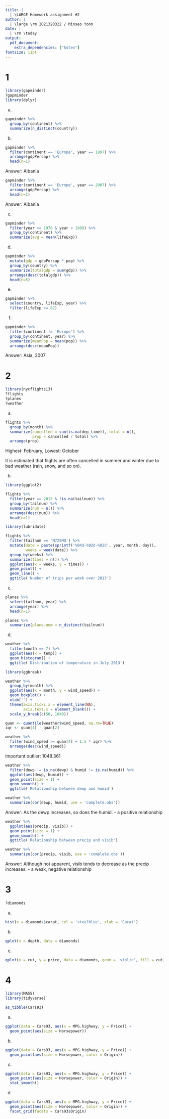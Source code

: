 ---
title: |
  | \LARGE Homework assignment #2
author: |
  | \large \rm 2021320322 / Minseo Yoon
date: |
  | \rm \today
output:
  pdf_document:
    extra_dependencies: ["kotex"]
fontsize: 11pt
---


# 1

```{r echo=TRUE, warning=FALSE, message=FALSE}
library(gapminder)
?gapminder
library(dplyr)
```

(a)
```{r echo=TRUE}
gapminder %>%
  group_by(continent) %>%
  summarize(n_distinct(country))
```
(b)
```{r echo=TRUE}
gapminder %>%
  filter(continent == 'Europe', year == 1997) %>%
  arrange(gdpPercap) %>%
  head(n=1)
```
Answer: Albania
```{r echo=TRUE}
gapminder %>%
  filter(continent == 'Europe', year == 2007) %>%
  arrange(gdpPercap) %>%
  head(n=1)
```
Answer: Albania

(c)
```{r echo=TRUE}
gapminder %>%
  filter(year >= 1970 & year < 1980) %>%
  group_by(continent) %>%
  summarize(avg = mean(lifeExp))
```
(d)
```{r echo=TRUE}
gapminder %>%
  mutate(gdp = gdpPercap * pop) %>%
  group_by(country) %>%
  summarize(totalgdp = sum(gdp)) %>%
  arrange(desc(totalgdp)) %>%
  head(n=5)
```
(e)
```{r echo=TRUE}
gapminder %>%
  select(country, lifeExp, year) %>%
  filter(lifeExp >= 82)
```
(f)
```{r echo=TRUE}
gapminder %>%
  filter(continent != 'Europe') %>%
  group_by(continent, year) %>%
  summarize(meanPop = mean(pop)) %>%
  arrange(desc(meanPop))
```
Answer: Asia, 2007

# 2

```{r echo=TRUE, warning=FALSE}
library(nycflights13)
?flights
?planes
?weather
```

(a)
```{r echo=TRUE}
flights %>%
  group_by(month) %>%
  summarize(cancelled = sum(is.na(dep_time)), total = n(), 
            prop = cancelled / total) %>%
  arrange(prop)
```
Highest: February, Lowest: October

It is estimated that flights are often cancelled in summer and winter due to bad weather (rain, snow, and so on).

(b)
```{r echo=TRUE, warning=FALSE, message=FALSE}
library(ggplot2)
```
```{r echo=TRUE}
flights %>%
  filter(year == 2013 & !is.na(tailnum)) %>%
  group_by(tailnum) %>%
  summarize(num = n()) %>%
  arrange(desc(num)) %>%
  head(n=1)
```
```{r echo=TRUE, warning=FALSE, massage=FALSE}
library(lubridate)
```
```{r echo=TRUE}
flights %>%
  filter(tailnum == 'N725MQ') %>%
  mutate(date = paste(sprintf('%04d-%02d-%02d', year, month, day)),
         weeks = week(date)) %>%
  group_by(weeks) %>%
  summarize(times = n()) %>%
  ggplot(aes(x = weeks, y = times)) +
  geom_point() +
  geom_line() +
  ggtitle('Number of trips per week over 2013')
```
(c)
```{r echo=TRUE}
planes %>%
  select(tailnum, year) %>%
  arrange(year) %>%
  head(n=1)
```
```{r echo=TRUE}
planes %>%
  summarize(plane.num = n_distinct(tailnum))
```
(d)
```{r echo=TRUE}
weather %>%
  filter(month == 7) %>%
  ggplot(aes(x = temp)) +
  geom_histogram() +
  ggtitle('Distribution of temperature in July 2013')
```
```{r echo=TRUE, warning=FALSE, message=FALSE}
library(ggbreak)
```
```{r echo=TRUE}
weather %>%
  group_by(month) %>%
  ggplot(aes(x = month, y = wind_speed)) +
  geom_boxplot() +
  xlab('') +
  theme(axis.ticks.x = element_line(NA),
        axis.text.x = element_blank()) +
  scale_y_break(c(50, 1040))
```
```{r echo=TRUE}
quan <- quantile(weather$wind_speed, na.rm=TRUE)
iqr <- quan[4] - quan[2]

weather %>%
  filter(wind_speed >= quan[4] + 1.5 * iqr) %>%
  arrange(desc(wind_speed))
```
Important outlier: 1048.361
```{r echo=TRUE}
weather %>%
  filter(dewp != is.na(dewp) & humid != is.na(humid)) %>%
  ggplot(aes(dewp, humid)) +
  geom_point(size = 1) +
  geom_smooth() +
  ggtitle('Relationship between dewp and humid')
```
```{r echo=TRUE}
weather %>%
  summarize(cor(dewp, humid, use = 'complete.obs'))
```
Answer: As the dewp increases, so does the humid. - a positive relationship

```{r echo=TRUE}
weather %>%
  ggplot(aes(precip, visib)) +
  geom_point(size = 1) +
  geom_smooth() +
  ggtitle('Relationship between precip and visib')
```
```{r echo=TRUE}
weather %>%
  summarize(cor(precip, visib, use = 'complete.obs'))
```
Answer: Although not apparent, visib tends to decrease as the precip increases. - a weak, negative relationship

# 3
```{r echo=TRUE}
?diamonds
```
(a)
```{r echo=TRUE}
hist(x = diamonds$carat, col = 'steelblue', xlab = 'Carat')
```
(b)
```{r echo=TRUE}
qplot(x = depth, data = diamonds)
```
(c)
```{r echo=TRUE}
qplot(x = cut, y = price, data = diamonds, geom = 'violin', fill = cut)
```

# 4
```{r echo=TRUE, warning=FALSE, message=FALSE}
library(MASS)
library(tidyverse)
```
```{r echo=TRUE}
as_tibble(Cars93)
```
(a)
```{r echo=TRUE}
ggplot(data = Cars93, aes(x = MPG.highway, y = Price)) +
  geom_point(aes(size = Horsepower))
```
(b)
```{r echo=TRUE}
ggplot(data = Cars93, aes(x = MPG.highway, y = Price)) +
  geom_point(aes(size = Horsepower, color = Origin))
```
(c)
```{r echo=TRUE}
ggplot(data = Cars93, aes(x = MPG.highway, y = Price)) +
  geom_point(aes(size = Horsepower, color = Origin)) +
  stat_smooth()
```
(d)
```{r echo=TRUE}
ggplot(data = Cars93, aes(x = MPG.highway, y = Price)) +
  geom_point(aes(size = Horsepower, color = Origin)) +
  facet_grid(facets = Cars93$Origin)
```